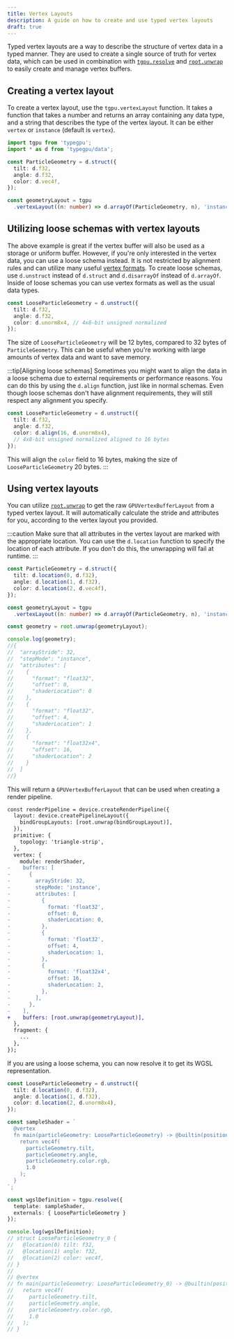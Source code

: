 ```yaml
---
title: Vertex Layouts
description: A guide on how to create and use typed vertex layouts
draft: true
---
```


Typed vertex layouts are a way to describe the structure of vertex data in a typed manner. They are used to create a single source of truth for vertex data, which can be used in combination with [`tgpu.resolve`](/TypeGPU/fundamentals/resolve) and [`root.unwrap`](/TypeGPU/fundamentals/roots) to easily create and manage vertex buffers.

## Creating a vertex layout

To create a vertex layout, use the `tgpu.vertexLayout` function. It takes a function that takes a number and returns an array containing any data type, and a string that describes the type of the vertex layout. It can be either `vertex` or `instance` (default is `vertex`).

```ts
import tgpu from 'typegpu';
import * as d from 'typegpu/data';

const ParticleGeometry = d.struct({
  tilt: d.f32,
  angle: d.f32,
  color: d.vec4f,
});

const geometryLayout = tgpu
  .vertexLayout((n: number) => d.arrayOf(ParticleGeometry, n), 'instance');
```

## Utilizing loose schemas with vertex layouts

The above example is great if the vertex buffer will also be used as a storage or uniform buffer. However, if you're only interested in the vertex data, you can use a loose schema instead.
It is not restricted by alignment rules and can utilize many useful [vertex formats](https://www.w3.org/TR/webgpu/#vertex-formats). To create loose schemas, use `d.unstruct` instead of `d.struct` and `d.disarrayOf` instead of `d.arrayOf`.
Inside of loose schemas you can use vertex formats as well as the usual data types.

```ts
const LooseParticleGeometry = d.unstruct({
  tilt: d.f32,
  angle: d.f32,
  color: d.unorm8x4, // 4x8-bit unsigned normalized
});
```

The size of `LooseParticleGeometry` will be 12 bytes, compared to 32 bytes of `ParticleGeometry`. This can be useful when you're working with large amounts of vertex data and want to save memory.

:::tip[Aligning loose schemas]
Sometimes you might want to align the data in a loose schema due to external requirements or performance reasons.
You can do this by using the `d.align` function, just like in normal schemas. Even though loose schemas don't have alignment requirements, they will still respect any alignment you specify.

```ts
const LooseParticleGeometry = d.unstruct({
  tilt: d.f32,
  angle: d.f32,
  color: d.align(16, d.unorm8x4),
  // 4x8-bit unsigned normalized aligned to 16 bytes
});
```

This will align the `color` field to 16 bytes, making the size of `LooseParticleGeometry` 20 bytes.
:::

## Using vertex layouts

You can utilize [`root.unwrap`](/TypeGPU/fundamentals/roots) to get the raw `GPUVertexBufferLayout` from a typed vertex layout. It will automatically calculate the stride and attributes for you, according to the vertex layout you provided.

:::caution
Make sure that all attributes in the vertex layout are marked with the appropriate location. You can use the `d.location` function to specify the location of each attribute.
If you don't do this, the unwrapping will fail at runtime.
:::

```ts
const ParticleGeometry = d.struct({
  tilt: d.location(0, d.f32),
  angle: d.location(1, d.f32),
  color: d.location(2, d.vec4f),
});

const geometryLayout = tgpu
  .vertexLayout((n: number) => d.arrayOf(ParticleGeometry, n), 'instance');

const geometry = root.unwrap(geometryLayout);

console.log(geometry);
//{
//  "arrayStride": 32,
//  "stepMode": "instance",
//  "attributes": [
//    {
//      "format": "float32",
//      "offset": 0,
//      "shaderLocation": 0
//    },
//    {
//      "format": "float32",
//      "offset": 4,
//      "shaderLocation": 1
//    },
//    {
//      "format": "float32x4",
//      "offset": 16,
//      "shaderLocation": 2
//    }
//  ]
//}
```

This will return a `GPUVertexBufferLayout` that can be used when creating a render pipeline.

```diff lang=ts
const renderPipeline = device.createRenderPipeline({
  layout: device.createPipelineLayout({
    bindGroupLayouts: [root.unwrap(bindGroupLayout)],
  }),
  primitive: {
    topology: 'triangle-strip',
  },
  vertex: {
    module: renderShader,
-    buffers: [
-      {
-        arrayStride: 32,
-        stepMode: 'instance',
-        attributes: [
-          {
-            format: 'float32',
-            offset: 0,
-            shaderLocation: 0,
-          },
-          {
-            format: 'float32',
-            offset: 4,
-            shaderLocation: 1,
-          },
-          {
-            format: 'float32x4',
-            offset: 16,
-            shaderLocation: 2,
-          },
-        ],
-      },
-    ],
+    buffers: [root.unwrap(geometryLayout)],
  },
  fragment: {
    ...
  },
});
```

If you are using a loose schema, you can now resolve it to get its WGSL representation.

```ts
const LooseParticleGeometry = d.unstruct({
  tilt: d.location(0, d.f32),
  angle: d.location(1, d.f32),
  color: d.location(2, d.unorm8x4),
});

const sampleShader = `
  @vertex
  fn main(particleGeometry: LooseParticleGeometry) -> @builtin(position) pos: vec4f {
    return vec4f(
      particleGeometry.tilt,
      particleGeometry.angle,
      particleGeometry.color.rgb,
      1.0
    );
  }
`;

const wgslDefinition = tgpu.resolve({
  template: sampleShader,
  externals: { LooseParticleGeometry }
});

console.log(wgslDefinition);
// struct LooseParticleGeometry_0 {
//   @location(0) tilt: f32,
//   @location(1) angle: f32,
//   @location(2) color: vec4f,
// }
//
// @vertex
// fn main(particleGeometry: LooseParticleGeometry_0) -> @builtin(position) pos: vec4f {
//   return vec4f(
//     particleGeometry.tilt,
//     particleGeometry.angle,
//     particleGeometry.color.rgb,
//     1.0
//   );
// }
```
